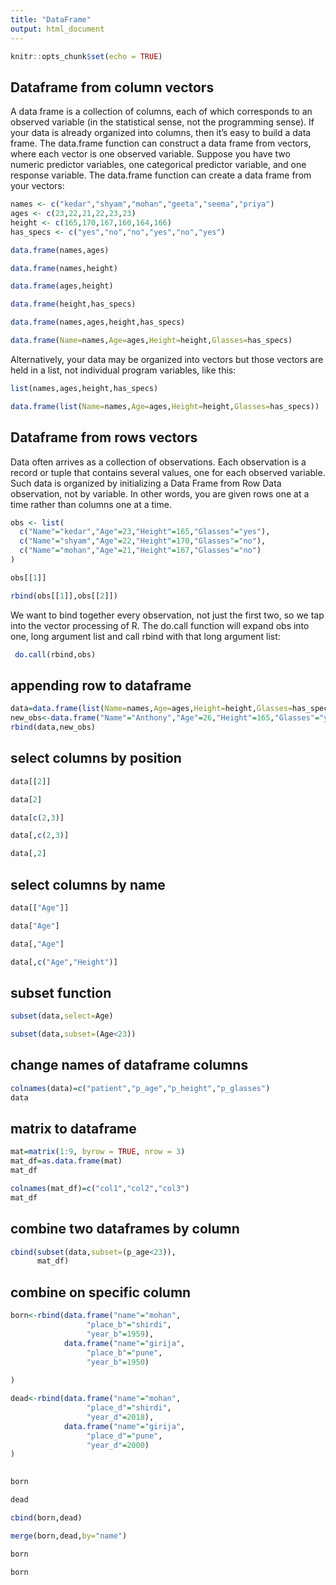 ```yaml
---
title: "DataFrame"
output: html_document
---
```


```r
knitr::opts_chunk$set(echo = TRUE)
```

## Dataframe from column vectors
A data frame is a collection of columns, each of which corresponds to an observed
variable (in the statistical sense, not the programming sense). If your data is already
organized into columns, then it’s easy to build a data frame.
The data.frame function can construct a data frame from vectors, where each vector is
one observed variable. Suppose you have two numeric predictor variables, one categorical predictor variable, and one response variable. The data.frame function can create a data frame from your vectors:

```r
names <- c("kedar","shyam","mohan","geeta","seema","priya")
ages <- c(23,22,21,22,23,23)
height <- c(165,170,167,160,164,166)
has_specs <- c("yes","no","no","yes","no","yes")
```

```r
data.frame(names,ages)
```

```r
data.frame(names,height)
```

```r
data.frame(ages,height)
```


```r
data.frame(height,has_specs)
```

```r
data.frame(names,ages,height,has_specs)
```


```r
data.frame(Name=names,Age=ages,Height=height,Glasses=has_specs)
```

Alternatively, your data may be organized into vectors but those vectors are held in a
list, not individual program variables, like this:

```r
list(names,ages,height,has_specs)
```




```r
data.frame(list(Name=names,Age=ages,Height=height,Glasses=has_specs))
```


## Dataframe from rows vectors

Data often arrives as a collection of observations. Each observation is a record or tuple
that contains several values, one for each observed variable. Such data is organized by
initializing a Data Frame from Row Data observation, not by variable. In other words, you are given rows one at a time rather than columns one at a time.


```r
obs <- list(
  c("Name"="kedar","Age"=23,"Height"=165,"Glasses"="yes"),
  c("Name"="shyam","Age"=22,"Height"=170,"Glasses"="no"),
  c("Name"="mohan","Age"=21,"Height"=167,"Glasses"="no")
)
```



```r
obs[[1]]
```

```r
rbind(obs[[1]],obs[[2]])
```

We want to bind together every observation, not just the first two, so we tap into the
vector processing of R. The do.call function will expand obs into one, long argument
list and call rbind with that long argument list:

```r
 do.call(rbind,obs)
```



## appending row to dataframe

```r
data=data.frame(list(Name=names,Age=ages,Height=height,Glasses=has_specs))
new_obs<-data.frame("Name"="Anthony","Age"=26,"Height"=165,"Glasses"="yes")
rbind(data,new_obs)
```


## select columns by position

```r
data[[2]]
```

```r
data[2]
```

```r
data[c(2,3)]
```

```r
data[,c(2,3)]
```

```r
data[,2]
```

## select columns by name

```r
data[["Age"]]
```

```r
data["Age"]
```

```r
data[,"Age"]
```

```r
data[,c("Age","Height")]
```


## subset function

```r
subset(data,select=Age)
```

```r
subset(data,subset=(Age<23))
```

## change names of dataframe columns

```r
colnames(data)=c("patient","p_age","p_height","p_glasses")
data
```

## matrix to dataframe
```r
mat=matrix(1:9, byrow = TRUE, nrow = 3)
mat_df=as.data.frame(mat)
mat_df
```


```r
colnames(mat_df)=c("col1","col2","col3")
mat_df
```

## combine two dataframes by column
```r
cbind(subset(data,subset=(p_age<23)),
      mat_df)

```

## combine on specific column

```r
born<-rbind(data.frame("name"="mohan",
                 "place_b"="shirdi",
                 "year_b"=1959),
            data.frame("name"="girija",
                 "place_b"="pune",
                 "year_b"=1950)
            
)

dead<-rbind(data.frame("name"="mohan",
                 "place_d"="shirdi",
                 "year_d"=2018),
            data.frame("name"="girija",
                 "place_d"="pune",
                 "year_d"=2000)
)
            

```


```r
born        

```




```r
dead        

```

```r
cbind(born,dead)
```


```r
merge(born,dead,by="name")
```


```r
born        

```


```r
born        

```


